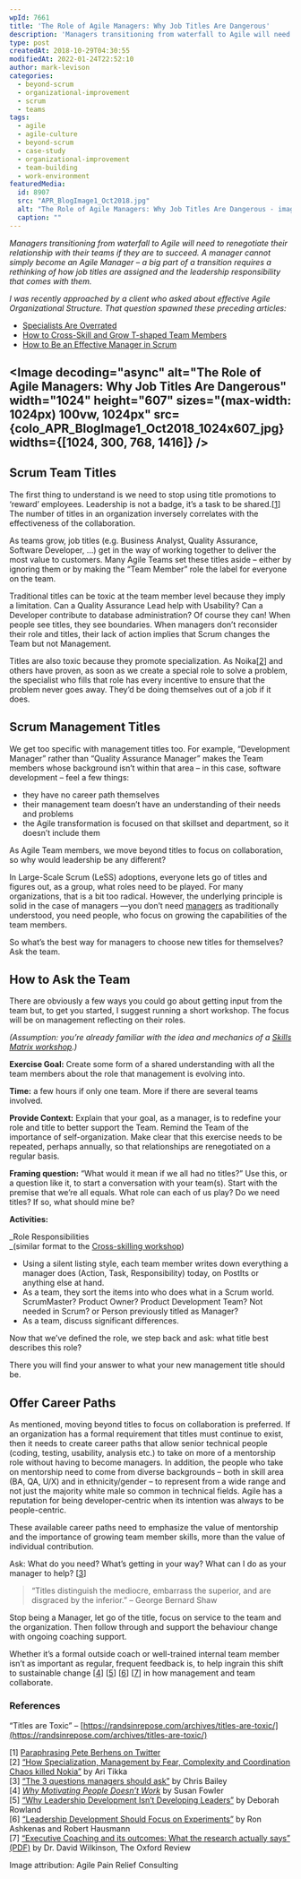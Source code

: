 ```yaml
---
wpId: 7661
title: 'The Role of Agile Managers: Why Job Titles Are Dangerous'
description: 'Managers transitioning from waterfall to Agile will need to renegotiate their relationship with their teams if they are to succeed. A manager cannot simply become an Agile Manager – a big part of a transition requires a rethinking of how job titles are assigned and the leadership responsibility that comes with them. I was recently ...'
type: post
createdAt: 2018-10-29T04:30:55
modifiedAt: 2022-01-24T22:52:10
author: mark-levison
categories:
  - beyond-scrum
  - organizational-improvement
  - scrum
  - teams
tags:
  - agile
  - agile-culture
  - beyond-scrum
  - case-study
  - organizational-improvement
  - team-building
  - work-environment
featuredMedia:
  id: 8907
  src: "APR_BlogImage1_Oct2018.jpg"
  alt: "The Role of Agile Managers: Why Job Titles Are Dangerous - image owned by Agile Pain Relief Consulting"
  caption: ""
---
```





_Managers transitioning from waterfall to Agile will need to renegotiate their relationship with their teams if they are to succeed. A manager cannot simply become an Agile Manager – a big part of a transition requires a rethinking of how job titles are assigned and the leadership responsibility that comes with them._

_I was recently approached by a client who asked about effective Agile Organizational Structure. That question spawned these preceding articles:_

*   [Specialists Are Overrated](/blog/specialists-are-overrated.html)
*   [How to Cross-Skill and Grow T-shaped Team Members](/blog/how-to-cross-skill-and-grow-t-shaped-team-members.html)
*   [How to Be an Effective Manager in Scrum](/blog/how-to-be-an-effective-manager-in-scrum.html)

## <Image decoding="async" alt="The Role of Agile Managers: Why Job Titles Are Dangerous" width="1024" height="607" sizes="(max-width: 1024px) 100vw, 1024px" src={colo_APR_BlogImage1_Oct2018_1024x607_jpg} widths={[1024, 300, 768, 1416]} />

## Scrum Team Titles

The first thing to understand is we need to stop using title promotions to ‘reward’ employees. Leadership is not a badge, it’s a task to be shared.\[[1](#footnotes)\] The number of titles in an organization inversely correlates with the effectiveness of the collaboration.

As teams grow, job titles (e.g. Business Analyst, Quality Assurance, Software Developer, …) get in the way of working together to deliver the most value to customers. Many Agile Teams set these titles aside – either by ignoring them or by making the “Team Member” role the label for everyone on the team.

Traditional titles can be toxic at the team member level because they imply a limitation. Can a Quality Assurance Lead help with Usability? Can a Developer contribute to database administration? Of course they can! When people see titles, they see boundaries. When managers don’t reconsider their role and titles, their lack of action implies that Scrum changes the Team but not Management.

Titles are also toxic because they promote specialization. As Noika\[[2](#footnotes)\] and others have proven, as soon as we create a special role to solve a problem, the specialist who fills that role has every incentive to ensure that the problem never goes away. They’d be doing themselves out of a job if it does.

## Scrum Management Titles

We get too specific with management titles too. For example, “Development Manager” rather than “Quality Assurance Manager” makes the Team members whose background isn’t within that area – in this case, software development – feel a few things:

*   they have no career path themselves
*   their management team doesn’t have an understanding of their needs and problems
*   the Agile transformation is focused on that skillset and department, so it doesn’t include them

As Agile Team members, we move beyond titles to focus on collaboration, so why would leadership be any different?

In Large-Scale Scrum (LeSS) adoptions, everyone lets go of titles and figures out, as a group, what roles need to be played. For many organizations, that is a bit too radical. However, the underlying principle is solid in the case of managers —you don’t need [managers](/blog/how-to-be-an-effective-manager-in-scrum.html) as traditionally understood, you need people, who focus on growing the capabilities of the team members.

So what’s the best way for managers to choose new titles for themselves? Ask the team.

## How to Ask the Team

There are obviously a few ways you could go about getting input from the team but, to get you started, I suggest running a short workshop. The focus will be on management reflecting on their roles.

_(Assumption: you’re already familiar with the idea and mechanics of a [Skills Matrix workshop](/blog/how-to-cross-skill-and-grow-t-shaped-team-members.html).)_

**Exercise Goal:** Create some form of a shared understanding with all the team members about the role that management is evolving into.

**Time:** a few hours if only one team. More if there are several teams involved.

**Provide Context:** Explain that your goal, as a manager, is to redefine your role and title to better support the Team. Remind the Team of the importance of self-organization. Make clear that this exercise needs to be repeated, perhaps annually, so that relationships are renegotiated on a regular basis.

**Framing question:** “What would it mean if we all had no titles?” Use this, or a question like it, to start a conversation with your team(s). Start with the premise that we’re all equals. What role can each of us play? Do we need titles? If so, what should mine be?

**Activities:**

_Role Responsibilities  
_(similar format to the [Cross-skilling workshop](/blog/how-to-cross-skill-and-grow-t-shaped-team-members.html))

*   Using a silent listing style, each team member writes down everything a manager does (Action, Task, Responsibility) today, on PostIts or anything else at hand.
*   As a team, they sort the items into who does what in a Scrum world. ScrumMaster? Product Owner? Product Development Team? Not needed in Scrum? or Person previously titled as Manager?
*   As a team, discuss significant differences.

Now that we’ve defined the role, we step back and ask: what title best describes this role?

There you will find your answer to what your new management title should be.

## Offer Career Paths

As mentioned, moving beyond titles to focus on collaboration is preferred. If an organization has a formal requirement that titles must continue to exist, then it needs to create career paths that allow senior technical people (coding, testing, usability, analysis etc.) to take on more of a mentorship role without having to become managers. In addition, the people who take on mentorship need to come from diverse backgrounds – both in skill area (BA, QA, U/X) and in ethnicity/gender – to represent from a wide range and not just the majority white male so common in technical fields. Agile has a reputation for being developer-centric when its intention was always to be people-centric.

These available career paths need to emphasize the value of mentorship and the importance of growing team member skills, more than the value of individual contribution.

Ask: What do you need? What’s getting in your way? What can I do as your manager to help? \[[3](#footnotes)\]

> “Titles distinguish the mediocre, embarrass the superior, and are disgraced by the inferior.” – George Bernard Shaw

Stop being a Manager, let go of the title, focus on service to the team and the organization. Then follow through and support the behaviour change with ongoing coaching support.

Whether it’s a formal outside coach or well-trained internal team member isn’t as important as regular, frequent feedback is, to help ingrain this shift to sustainable change \[[4](#footnotes)\] \[[5](#footnotes)\] \[[6](#footnotes)\] \[[7](#footnotes)\] in how management and team collaborate.

### References

“Titles are Toxic” – [https://randsinrepose.com/archives/titles-are-toxic/](https://randsinrepose.com/archives/titles-are-toxic/)

\[1\] [Paraphrasing Pete Berhens on Twitter](https://twitter.com/mlevison/status/975448686909100032)  
\[2\] [“How Specialization, Management by Fear, Complexity and Coordination Chaos killed Nokia”](https://gosei.fi/blog/xp2016/) by Ari Tikka  
\[3\] [“The 3 questions managers should ask”](https://alifeofproductivity.com/the-3-questions-managers-should-ask/) by Chris Bailey  
\[4\] _[Why Motivating People Doesn’t Work](https://www.amazon.ca/Motivating-People-Doesnt-Work-What/dp/1626569452/&tag=notesfromatoo-20)_ by Susan Fowler  
\[5\] [“Why Leadership Development Isn’t Developing Leaders”](https://hbr.org/2016/10/why-leadership-development-isnt-developing-leaders) by Deborah Rowland  
\[6\] [“Leadership Development Should Focus on Experiments”](https://hbr.org/2016/04/leadership-development-should-focus-on-experiments) by Ron Ashkenas and Robert Hausmann  
\[7\] [“Executive Coaching and its outcomes: What the research actually says” (PDF)](https://oxford-review.com/executive-coaching-outcomes-research-actually-says/) by Dr. David Wilkinson, The Oxford Review

Image attribution: Agile Pain Relief Consulting